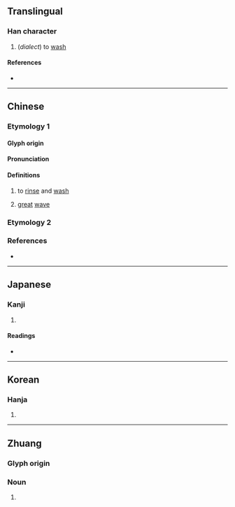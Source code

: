 {{character info}}
==Translingual==

===Han character===
{{Han char|rn=85|rad=水|as=03|sn=6|four=34130|canj=EK|ids=⿰氵大}}

# (''dialect'') to [[wash]]

====References====
* {{Han ref|kx=0605.010|dkj=17121|dj=0998.110|hdz=31552.010|uh=6C4F|ud=27727|bh=C9FB|bd=51707}}

----

==Chinese==

===Etymology 1===
{{zh-forms}}

====Glyph origin====
{{Han etym}}
{{Han compound|水|大|ls=psc|t1=water|c1=s|c2=p}}

====Pronunciation====
{{zh-pron
|m=dài
|c=daai6
|mn=thōa
|mc=y
|oc=y
|cat=v,n
}}

====Definitions====
{{zh-hanzi}}

# {{lb|zh|dialectal}} to [[rinse]] and [[wash]] {{attention|zh|what dialect?}}
# [[great]] [[wave]]

===Etymology 2===
{{zh-see|汰|v}}

===References===
* {{R:twedu|B02014}}

----

==Japanese==

===Kanji===
{{ja-kanji|grade=|rs=水03}}

# {{rfdef|ja|sort=水03}}

====Readings====
* {{ja-readings|on=たい,だい,たつ,たち|kun=ある.う}}

----

==Korean==

===Hanja===
{{ko-hanja|hangeul=대|eumhun=|rv=dae|mr=tae|y=tay}}

# {{rfdef|ko|sort=水03}}

----

==Zhuang==
===Glyph origin===
{{Han compound|ls=psc
|氵|c1=s|t1=water
|大|c2=p
}}

===Noun===
{{za-head|noun}}

# {{za-sawndip form of|dah||river}}